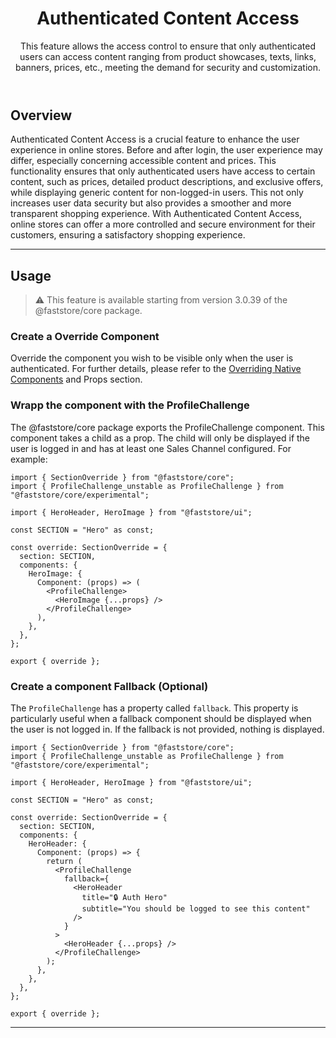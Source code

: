 <header>

# Authenticated Content Access

This feature allows the access control to ensure that only authenticated users can access content 
ranging from product showcases, texts, links, banners, prices, etc., meeting the demand for security
and customization.

</header>

## Overview

Authenticated Content Access is a crucial feature to enhance the user experience in online stores. 
Before and after login, the user experience may differ, especially concerning accessible content 
and prices. This functionality ensures that only authenticated users have access to certain content,
such as prices, detailed product descriptions, and exclusive offers, while displaying generic 
content for non-logged-in users. This not only increases user data security but also provides a 
smoother and more transparent shopping experience. With Authenticated Content Access, online stores
can offer a more controlled and secure environment for their customers, ensuring a satisfactory 
shopping experience.

---

## Usage

> ⚠️  This feature is available starting from version 3.0.39 of the @faststore/core package.


<Steps>

### Create a Override Component

Override the component you wish to be visible only when the user is authenticated. 
For further details, please refer to the [Overriding Native Components](/docs/building-sections/overriding-components-and-props) and Props section.

### Wrapp the component with the ProfileChallenge

The @faststore/core package exports the ProfileChallenge component. 
This component takes a child as a prop. 
The child will only be displayed if the user is logged in and has at least one 
Sales Channel configured. For example:

```tsx
import { SectionOverride } from "@faststore/core";
import { ProfileChallenge_unstable as ProfileChallenge } from "@faststore/core/experimental";

import { HeroHeader, HeroImage } from "@faststore/ui";

const SECTION = "Hero" as const;

const override: SectionOverride = {
  section: SECTION,
  components: {
    HeroImage: {
      Component: (props) => (
        <ProfileChallenge>
          <HeroImage {...props} />
        </ProfileChallenge>
      ),
    },
  },
};

export { override };
```

### Create a component Fallback (Optional)

The ```ProfileChallenge``` has a property called ```fallback```. This property is particularly useful when a 
fallback component should be displayed when the user is not logged in. If the fallback is not 
provided, nothing is displayed.

```tsx
import { SectionOverride } from "@faststore/core";
import { ProfileChallenge_unstable as ProfileChallenge } from "@faststore/core/experimental";

import { HeroHeader, HeroImage } from "@faststore/ui";

const SECTION = "Hero" as const;

const override: SectionOverride = {
  section: SECTION,
  components: {
    HeroHeader: {
      Component: (props) => {
        return (
          <ProfileChallenge
            fallback={
              <HeroHeader
                title="🔒 Auth Hero"
                subtitle="You should be logged to see this content"
              />
            }
          >
            <HeroHeader {...props} />
          </ProfileChallenge>
        );
      },
    },
  },
};

export { override };

```

</Steps>

---